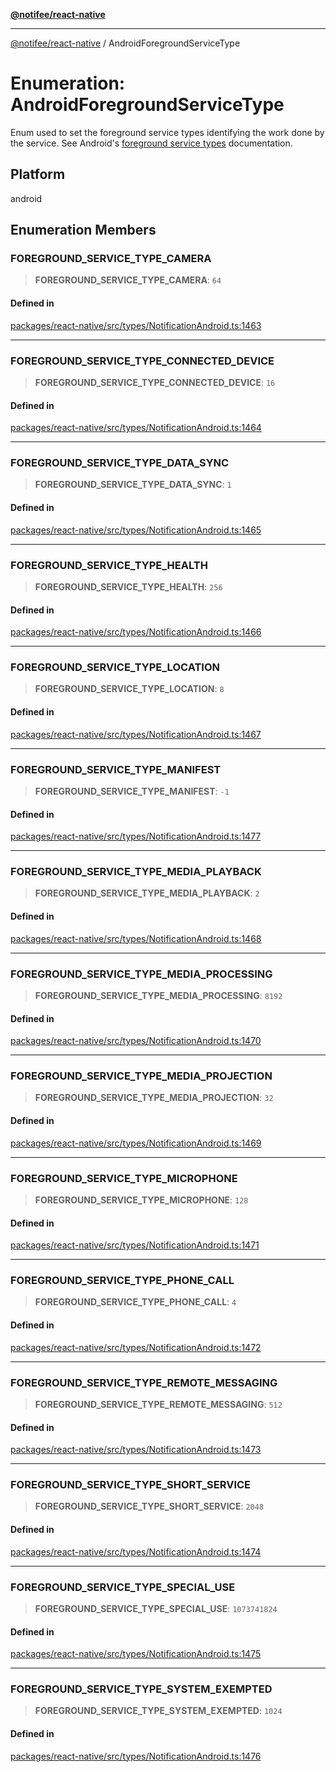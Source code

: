 [**@notifee/react-native**](react-native/reference/index)

***

[@notifee/react-native](react-native/reference/index) / AndroidForegroundServiceType

# Enumeration: AndroidForegroundServiceType

Enum used to set the foreground service types identifying the work done by the service.
See Android's [foreground service types](https://developer.android.com/develop/background-work/services/fg-service-types) documentation.

## Platform

android

## Enumeration Members

### FOREGROUND\_SERVICE\_TYPE\_CAMERA

> **FOREGROUND\_SERVICE\_TYPE\_CAMERA**: `64`

#### Defined in

[packages/react-native/src/types/NotificationAndroid.ts:1463](https://github.com/invertase/notifee/blob/main/packages/react-native/src/types/NotificationAndroid.ts#L1463)

***

### FOREGROUND\_SERVICE\_TYPE\_CONNECTED\_DEVICE

> **FOREGROUND\_SERVICE\_TYPE\_CONNECTED\_DEVICE**: `16`

#### Defined in

[packages/react-native/src/types/NotificationAndroid.ts:1464](https://github.com/invertase/notifee/blob/main/packages/react-native/src/types/NotificationAndroid.ts#L1464)

***

### FOREGROUND\_SERVICE\_TYPE\_DATA\_SYNC

> **FOREGROUND\_SERVICE\_TYPE\_DATA\_SYNC**: `1`

#### Defined in

[packages/react-native/src/types/NotificationAndroid.ts:1465](https://github.com/invertase/notifee/blob/main/packages/react-native/src/types/NotificationAndroid.ts#L1465)

***

### FOREGROUND\_SERVICE\_TYPE\_HEALTH

> **FOREGROUND\_SERVICE\_TYPE\_HEALTH**: `256`

#### Defined in

[packages/react-native/src/types/NotificationAndroid.ts:1466](https://github.com/invertase/notifee/blob/main/packages/react-native/src/types/NotificationAndroid.ts#L1466)

***

### FOREGROUND\_SERVICE\_TYPE\_LOCATION

> **FOREGROUND\_SERVICE\_TYPE\_LOCATION**: `8`

#### Defined in

[packages/react-native/src/types/NotificationAndroid.ts:1467](https://github.com/invertase/notifee/blob/main/packages/react-native/src/types/NotificationAndroid.ts#L1467)

***

### FOREGROUND\_SERVICE\_TYPE\_MANIFEST

> **FOREGROUND\_SERVICE\_TYPE\_MANIFEST**: `-1`

#### Defined in

[packages/react-native/src/types/NotificationAndroid.ts:1477](https://github.com/invertase/notifee/blob/main/packages/react-native/src/types/NotificationAndroid.ts#L1477)

***

### FOREGROUND\_SERVICE\_TYPE\_MEDIA\_PLAYBACK

> **FOREGROUND\_SERVICE\_TYPE\_MEDIA\_PLAYBACK**: `2`

#### Defined in

[packages/react-native/src/types/NotificationAndroid.ts:1468](https://github.com/invertase/notifee/blob/main/packages/react-native/src/types/NotificationAndroid.ts#L1468)

***

### FOREGROUND\_SERVICE\_TYPE\_MEDIA\_PROCESSING

> **FOREGROUND\_SERVICE\_TYPE\_MEDIA\_PROCESSING**: `8192`

#### Defined in

[packages/react-native/src/types/NotificationAndroid.ts:1470](https://github.com/invertase/notifee/blob/main/packages/react-native/src/types/NotificationAndroid.ts#L1470)

***

### FOREGROUND\_SERVICE\_TYPE\_MEDIA\_PROJECTION

> **FOREGROUND\_SERVICE\_TYPE\_MEDIA\_PROJECTION**: `32`

#### Defined in

[packages/react-native/src/types/NotificationAndroid.ts:1469](https://github.com/invertase/notifee/blob/main/packages/react-native/src/types/NotificationAndroid.ts#L1469)

***

### FOREGROUND\_SERVICE\_TYPE\_MICROPHONE

> **FOREGROUND\_SERVICE\_TYPE\_MICROPHONE**: `128`

#### Defined in

[packages/react-native/src/types/NotificationAndroid.ts:1471](https://github.com/invertase/notifee/blob/main/packages/react-native/src/types/NotificationAndroid.ts#L1471)

***

### FOREGROUND\_SERVICE\_TYPE\_PHONE\_CALL

> **FOREGROUND\_SERVICE\_TYPE\_PHONE\_CALL**: `4`

#### Defined in

[packages/react-native/src/types/NotificationAndroid.ts:1472](https://github.com/invertase/notifee/blob/main/packages/react-native/src/types/NotificationAndroid.ts#L1472)

***

### FOREGROUND\_SERVICE\_TYPE\_REMOTE\_MESSAGING

> **FOREGROUND\_SERVICE\_TYPE\_REMOTE\_MESSAGING**: `512`

#### Defined in

[packages/react-native/src/types/NotificationAndroid.ts:1473](https://github.com/invertase/notifee/blob/main/packages/react-native/src/types/NotificationAndroid.ts#L1473)

***

### FOREGROUND\_SERVICE\_TYPE\_SHORT\_SERVICE

> **FOREGROUND\_SERVICE\_TYPE\_SHORT\_SERVICE**: `2048`

#### Defined in

[packages/react-native/src/types/NotificationAndroid.ts:1474](https://github.com/invertase/notifee/blob/main/packages/react-native/src/types/NotificationAndroid.ts#L1474)

***

### FOREGROUND\_SERVICE\_TYPE\_SPECIAL\_USE

> **FOREGROUND\_SERVICE\_TYPE\_SPECIAL\_USE**: `1073741824`

#### Defined in

[packages/react-native/src/types/NotificationAndroid.ts:1475](https://github.com/invertase/notifee/blob/main/packages/react-native/src/types/NotificationAndroid.ts#L1475)

***

### FOREGROUND\_SERVICE\_TYPE\_SYSTEM\_EXEMPTED

> **FOREGROUND\_SERVICE\_TYPE\_SYSTEM\_EXEMPTED**: `1024`

#### Defined in

[packages/react-native/src/types/NotificationAndroid.ts:1476](https://github.com/invertase/notifee/blob/main/packages/react-native/src/types/NotificationAndroid.ts#L1476)
